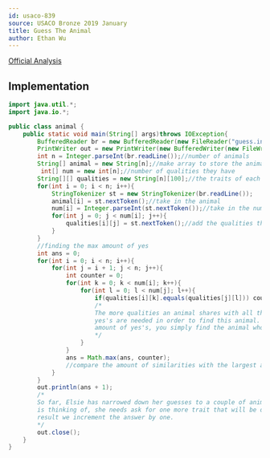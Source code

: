 ```yaml
---
id: usaco-839
source: USACO Bronze 2019 January
title: Guess The Animal
author: Ethan Wu
---
```


[Official Analysis](http://www.usaco.org/current/data/sol_guess_bronze_jan19.html)
<LanguageSection>

<JavaSection>

## Implementation

```java
import java.util.*;
import java.io.*;

public class animal {
    public static void main(String[] args)throws IOException{
        BufferedReader br = new BufferedReader(new FileReader("guess.in"));
        PrintWriter out = new PrintWriter(new BufferedWriter(new FileWriter("guess.out")));
        int n = Integer.parseInt(br.readLine());//number of animals
        String[] animal = new String[n];//make array to store the animals, ie : cow, bird etc
         int[] num = new int[n];//number of qualities they have
        String[][] qualities = new String[n][100];//the traits of each animal will me stored in here
        for(int i = 0; i < n; i++){
            StringTokenizer st = new StringTokenizer(br.readLine());
            animal[i] = st.nextToken();//take in the animal
            num[i] = Integer.parseInt(st.nextToken());//take in the number of qualities that animal has
            for(int j = 0; j < num[i]; j++){
                qualities[i][j] = st.nextToken();//add the qualities that the animal has to the 2d array
            }
        }
        //finding the max amount of yes
        int ans = 0;
        for(int i = 0; i < n; i++){
            for(int j = i + 1; j < n; j++){
                int counter = 0;
                for(int k = 0; k < num[i]; k++){
                    for(int l = 0; l < num[j]; l++){
                        if(qualities[i][k].equals(qualities[j][l])) counter++; //increment when a similarity is found
                        /*
                        The more qualities an animal shares with all the other animals, the more
                        yes's are needed in order to find this animal. Since you trying to find the max
                        amount of yes's, you simply find the animal who shares the most amount of similarities
                        */
                    }
                }
                ans = Math.max(ans, counter);
                //compare the amount of similarities with the largest amount of similarities found so far
            }
        }
        out.println(ans + 1);
        /*
        So far, Elsie has narrowed down her guesses to a couple of animals. In order to find the specific animal Bessie
        is thinking of, she needs ask for one more trait that will be distinctive to the specific animal. So as a 
        result we increment the answer by one. 
        */
        out.close();
    }
}
```

</JavaSection>

</LanguageSection>
  
